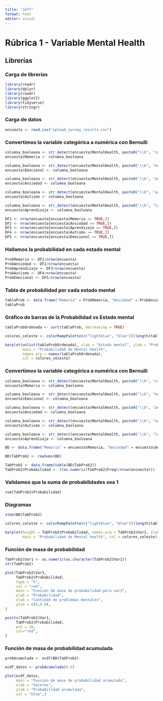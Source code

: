 ```yaml
---
title: "Jeff"
format: html
editor: visual
---
```


# Rúbrica 1 - Variable Mental Health

## Librerías

### Carga de librerías

```r
library(readr)
library(dplyr)
library(readr)
library(ggplot2)
library(tidyverse)
library(stringr)
```

### Carga de datos

```r
encuesta <- read.csv("upload_survey_results.csv")
```

### Convertimos la variable categórica a numérica con Bernulli

```r
columna_booleana <- str_detect(encuesta$MentalHealth, paste0("\\b", "concentration", "\\b"))
encuesta$Memoria <- columna_booleana

columna_booleana <- str_detect(encuesta$MentalHealth, paste0("\\b", "mood", "\\b"))
encuesta$Emocional <- columna_booleana

columna_booleana <- str_detect(encuesta$MentalHealth, paste0("\\b", "anxiety", "\\b"))
encuesta$Ansiedad <- columna_booleana

columna_booleana <- str_detect(encuesta$MentalHealth, paste0("\\b", "autism", "\\b"))
encuesta$Autismo <- columna_booleana

columna_booleana <- str_detect(encuesta$MentalHealth, paste0("\\b", "learning", "\\b"))
encuesta$Aprendizaje <- columna_booleana
```

```r
DF1 <- nrow(encuesta[encuesta$Memoria == TRUE,])
DF2 <- nrow(encuesta[encuesta$Ansiedad == TRUE,])
DF3 <- nrow(encuesta[encuesta$Aprendizaje == TRUE,])
DF4 <- nrow(encuesta[encuesta$Autismo == TRUE,])
DF5 <- nrow(encuesta[encuesta$Emocional == TRUE,])
```

### Hallamos la probabilidad en cada estado mental

```r
ProbMemoria <- DF1/nrow(encuesta)
ProbAnsiedad <- DF2/nrow(encuesta)
ProbAprendizaje <- DF3/nrow(encuesta)
ProbAutismo <- DF4/nrow(encuesta)
ProbEmocional <- DF5/nrow(encuesta)
```

### Tabla de probabilidad por cada estado mental

```r
tablaProb <- data.frame("Memoria" = ProbMemoria, "Ansiedad" = ProbAnsiedad, "Aprendizaje" = ProbAprendizaje, "Autismo" = ProbAutismo, "Emocional" = ProbEmocional)
tablaProb
```

### Gráfico de barras de la Probabilidad vs Estado mental

```r
tablaProbOrdenada <- sort(tablaProb, decreasing = TRUE)

colores_celeste <- colorRampPalette(c("lightblue", "blue"))(length(tablaProb))

barplot(unlist(tablaProbOrdenada), xlab = "Estado mental", ylab = "Probabilidad", 
        main = "Probabilidad de Mental health", 
        names.arg = names(tablaProbOrdenada), 
        col = colores_celeste)
```

### Convertimos la variable categórica a numérica con Bernulli

```r
columna_booleana <- str_detect(encuesta$MentalHealth, paste0("\\b", "concentration", "\\b"))
encuesta$Memoria <- columna_booleana

columna_booleana <- str_detect(encuesta$MentalHealth, paste0("\\b", "mood", "\\b"))
encuesta$Emocional <- columna_booleana

columna_booleana <- str_detect(encuesta$MentalHealth, paste0("\\b", "anxiety", "\\b"))
encuesta$Ansiedad <- columna_booleana

columna_booleana <- str_detect(encuesta$MentalHealth, paste0("\\b", "autism", "\\b"))
encuesta$Autismo <- columna_booleana

columna_booleana <- str_detect(encuesta$MentalHealth, paste0("\\b", "learning", "\\b"))
encuesta$Aprendizaje <- columna_booleana

BD <- data.frame("Memoria" = encuesta$Memoria, "Ansiedad" = encuesta$Ansiedad, "Aprendizaje" = encuesta$Aprendizaje, "Autismo" = encuesta$Autismo, "Emocional" = encuesta$Emocional)

BD$TabProb2 <- rowSums(BD)
```

```r
TabProb2 <- data.frame(table(BD$TabProb2))
TabProb2$Probabilidad <- ((as.numeric(TabProb2$Freq)/nrow(encuesta)))
```

### Validamos que la suma de probabilidades sea 1

```r
sum(TabProb2$Probabilidad)
```

### Diagramas

```r
stem(BD$TabProb2)
```

```r
colores_celeste <- colorRampPalette(c("lightblue", "blue"))(length(tablaProb))

barplot(height = TabProb2$Probabilidad, names.arg = TabProb2$Var1, xlab = "Cantidad de problemas mentales", ylab = "Probabilidad", 
        main = "Probabilidad de Mental health", col = colores_celeste)
```

### Función de masa de probabilidad

```r
TabProb2$Var1 <- as.numeric(as.character(TabProb2$Var1))
str(TabProb2)

```

```r
plot(TabProb2$Var1, 
     TabProb2$Probabilidad, 
     type = "h", 
     col = "red",
     main = "Función de masa de probabilidad para var1",
     ylab = "Probabilidad",
     xlab = "Cantidad de problemas mentales",
     ylim = c(0,0.8),
)

points(TabProb2$Var1, 
     TabProb2$Probabilidad,  
     pch = 20, 
     col="red",
)
```

### Función de masa de probabilidad acumulada

```r
probAcumulada <- ecdf(BD$TabProb2)

ecdf_datos <- probAcumulada(0:5)

plot(ecdf_datos, 
     main = "Función de masa de probabilidad acumulada", 
     xlab = "Valores", 
     ylab = "Probabilidad acumulada",
     col = "blue",)
```
